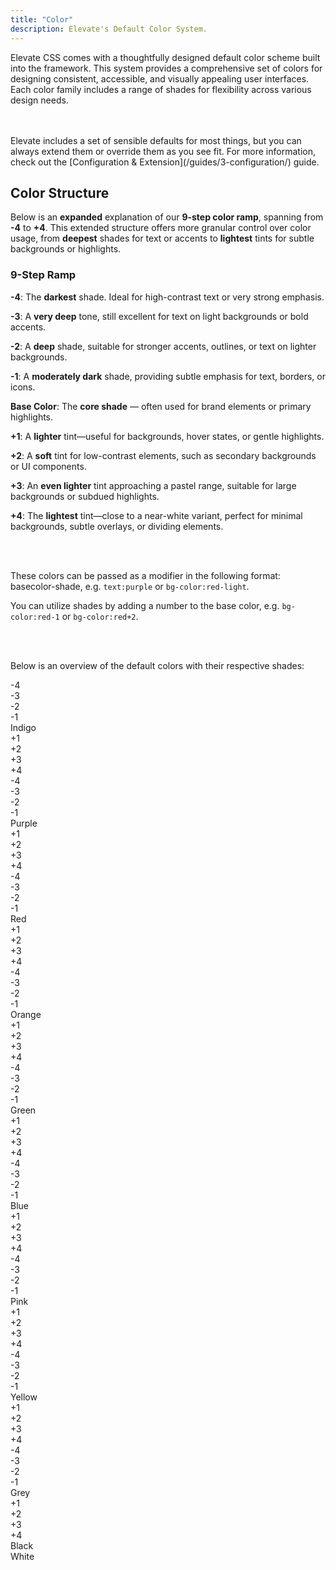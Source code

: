 ```yaml
---
title: "Color"
description: Elevate's Default Color System.
---
```


Elevate CSS comes with a thoughtfully designed default color scheme built into the framework. This system provides a comprehensive set of colors for designing consistent, accessible, and visually appealing user interfaces. Each color family includes a range of shades for flexibility across various design needs.


<br/>
<br/>



<Aside title="You've Gotta Start Somewhere, Right?">
Elevate includes a set of sensible defaults for most things, but you can always extend them or override them as you see fit. For more information, check out the [Configuration & Extension](/guides/3-configuration/) guide.
</Aside>


## Color Structure

Below is an **expanded** explanation of our **9-step color ramp**, spanning from **-4** to **+4**. This extended structure offers more granular control over color usage, from **deepest** shades for text or accents to **lightest** tints for subtle backgrounds or highlights.

### 9-Step Ramp

**-4**: The **darkest** shade. Ideal for high-contrast text or very strong emphasis. <br/>

**-3**: A **very deep** tone, still excellent for text on light backgrounds or bold accents. <br/>

**-2**: A **deep** shade, suitable for stronger accents, outlines, or text on lighter backgrounds. <br/>

**-1**: A **moderately dark** shade, providing subtle emphasis for text, borders, or icons. <br/>

**Base Color**: The **core shade** — often used for brand elements or primary highlights. <br/>

**+1**: A **lighter** tint—useful for backgrounds, hover states, or gentle highlights. <br/>

**+2**: A **soft** tint for low-contrast elements, such as secondary backgrounds or UI components. <br/>

**+3**: An **even lighter** tint approaching a pastel range, suitable for large backgrounds or subdued highlights. <br/>

**+4**: The **lightest** tint—close to a near-white variant, perfect for minimal backgrounds, subtle overlays, or dividing elements. <br/>

<br/>
<br/>


These colors can be passed as a modifier in the following format: basecolor-shade, e.g. `text:purple` or `bg-color:red-light`.

You can utilize shades by adding a number to the base color, e.g. `bg-color:red-1` or `bg-color:red+2`.

<br/>
<br/>


Below is an overview of the default colors with their respective shades:

<div class="row">
  <div class="row:x-center:y-center h:d12 w:full bg-color:indigo-4 mg-t:d4 text:white">-4</div>
  <div class="row:x-center:y-center h:d12 w:full bg-color:indigo-3 text:white">-3</div>
  <div class="row:x-center:y-center h:d12 w:full bg-color:indigo-2 text:white">-2</div>
  <div class="row:x-center:y-center h:d12 w:full bg-color:indigo-1 text:white">-1</div>
  <div class="row:x-center:y-center h:d12 w:full bg-color:indigo text:white">Indigo</div>
  <div class="row:x-center:y-center h:d12 w:full bg-color:indigo+1 text:black">+1</div>
  <div class="row:x-center:y-center h:d12 w:full bg-color:indigo+2 text:black">+2</div>
  <div class="row:x-center:y-center h:d12 w:full bg-color:indigo+3 text:black">+3</div>
  <div class="row:x-center:y-center h:d12 w:full bg-color:indigo+4 text:black">+4</div>
</div>

<div class="row">
  <div class="row:x-center:y-center h:d12 w:full bg-color:purple-4 mg-t:d4 text:white">-4</div>
  <div class="row:x-center:y-center h:d12 w:full bg-color:purple-3 text:white">-3</div>
  <div class="row:x-center:y-center h:d12 w:full bg-color:purple-2 text:white">-2</div>
  <div class="row:x-center:y-center h:d12 w:full bg-color:purple-1 text:white">-1</div>
  <div class="row:x-center:y-center h:d12 w:full bg-color:purple text:white">Purple</div>
  <div class="row:x-center:y-center h:d12 w:full bg-color:purple+1 text:black">+1</div>
  <div class="row:x-center:y-center h:d12 w:full bg-color:purple+2 text:black">+2</div>
  <div class="row:x-center:y-center h:d12 w:full bg-color:purple+3 text:black">+3</div>
  <div class="row:x-center:y-center h:d12 w:full bg-color:purple+4 text:black">+4</div>
</div>

<div class="row">
  <div class="row:x-center:y-center h:d12 w:full bg-color:red-4 mg-t:d4 text:white">-4</div>
  <div class="row:x-center:y-center h:d12 w:full bg-color:red-3 text:white">-3</div>
  <div class="row:x-center:y-center h:d12 w:full bg-color:red-2 text:white">-2</div>
  <div class="row:x-center:y-center h:d12 w:full bg-color:red-1 text:white">-1</div>
  <div class="row:x-center:y-center h:d12 w:full bg-color:red text:white">Red</div>
  <div class="row:x-center:y-center h:d12 w:full bg-color:red+1 text:black">+1</div>
  <div class="row:x-center:y-center h:d12 w:full bg-color:red+2 text:black">+2</div>
  <div class="row:x-center:y-center h:d12 w:full bg-color:red+3 text:black">+3</div>
  <div class="row:x-center:y-center h:d12 w:full bg-color:red+4 text:black">+4</div>
</div>

<div class="row">
  <div class="row:x-center:y-center h:d12 w:full bg-color:orange-4 mg-t:d4 text:white">-4</div>
  <div class="row:x-center:y-center h:d12 w:full bg-color:orange-3 text:white">-3</div>
  <div class="row:x-center:y-center h:d12 w:full bg-color:orange-2 text:white">-2</div>
  <div class="row:x-center:y-center h:d12 w:full bg-color:orange-1 text:white">-1</div>
  <div class="row:x-center:y-center h:d12 w:full bg-color:orange text:white">Orange</div>
  <div class="row:x-center:y-center h:d12 w:full bg-color:orange+1 text:black">+1</div>
  <div class="row:x-center:y-center h:d12 w:full bg-color:orange+2 text:black">+2</div>
  <div class="row:x-center:y-center h:d12 w:full bg-color:orange+3 text:black">+3</div>
  <div class="row:x-center:y-center h:d12 w:full bg-color:orange+4 text:black">+4</div>
</div>

<div class="row">
  <div class="row:x-center:y-center h:d12 w:full bg-color:green-4 mg-t:d4 text:white">-4</div>
  <div class="row:x-center:y-center h:d12 w:full bg-color:green-3 text:white">-3</div>
  <div class="row:x-center:y-center h:d12 w:full bg-color:green-2 text:white">-2</div>
  <div class="row:x-center:y-center h:d12 w:full bg-color:green-1 text:white">-1</div>
  <div class="row:x-center:y-center h:d12 w:full bg-color:green text:white">Green</div>
  <div class="row:x-center:y-center h:d12 w:full bg-color:green+1 text:black">+1</div>
  <div class="row:x-center:y-center h:d12 w:full bg-color:green+2 text:black">+2</div>
  <div class="row:x-center:y-center h:d12 w:full bg-color:green+3 text:black">+3</div>
  <div class="row:x-center:y-center h:d12 w:full bg-color:green+4 text:black">+4</div>
</div>

<div class="row">
  <div class="row:x-center:y-center h:d12 w:full bg-color:blue-4 mg-t:d4 text:white">-4</div>
  <div class="row:x-center:y-center h:d12 w:full bg-color:blue-3 text:white">-3</div>
  <div class="row:x-center:y-center h:d12 w:full bg-color:blue-2 text:white">-2</div>
  <div class="row:x-center:y-center h:d12 w:full bg-color:blue-1 text:white">-1</div>
  <div class="row:x-center:y-center h:d12 w:full bg-color:blue text:white">Blue</div>
  <div class="row:x-center:y-center h:d12 w:full bg-color:blue+1 text:black">+1</div>
  <div class="row:x-center:y-center h:d12 w:full bg-color:blue+2 text:black">+2</div>
  <div class="row:x-center:y-center h:d12 w:full bg-color:blue+3 text:black">+3</div>
  <div class="row:x-center:y-center h:d12 w:full bg-color:blue+4 text:black">+4</div>
</div>

<div class="row">
  <div class="row:x-center:y-center h:d12 w:full bg-color:pink-4 mg-t:d4 text:white">-4</div>
  <div class="row:x-center:y-center h:d12 w:full bg-color:pink-3 text:white">-3</div>
  <div class="row:x-center:y-center h:d12 w:full bg-color:pink-2 text:white">-2</div>
  <div class="row:x-center:y-center h:d12 w:full bg-color:pink-1 text:white">-1</div>
  <div class="row:x-center:y-center h:d12 w:full bg-color:pink text:white">Pink</div>
  <div class="row:x-center:y-center h:d12 w:full bg-color:pink+1 text:black">+1</div>
  <div class="row:x-center:y-center h:d12 w:full bg-color:pink+2 text:black">+2</div>
  <div class="row:x-center:y-center h:d12 w:full bg-color:pink+3 text:black">+3</div>
  <div class="row:x-center:y-center h:d12 w:full bg-color:pink+4 text:black">+4</div>
</div>

<div class="row">
  <div class="row:x-center:y-center h:d12 w:full bg-color:yellow-4 mg-t:d4 text:white">-4</div>
  <div class="row:x-center:y-center h:d12 w:full bg-color:yellow-3 text:white">-3</div>
  <div class="row:x-center:y-center h:d12 w:full bg-color:yellow-2 text:white">-2</div>
  <div class="row:x-center:y-center h:d12 w:full bg-color:yellow-1 text:white">-1</div>
  <div class="row:x-center:y-center h:d12 w:full bg-color:yellow text:white">Yellow</div>
  <div class="row:x-center:y-center h:d12 w:full bg-color:yellow+1 text:black">+1</div>
  <div class="row:x-center:y-center h:d12 w:full bg-color:yellow+2 text:black">+2</div>
  <div class="row:x-center:y-center h:d12 w:full bg-color:yellow+3 text:black">+3</div>
  <div class="row:x-center:y-center h:d12 w:full bg-color:yellow+4 text:black">+4</div>
</div>


<div class="row">
  <div class="row:x-center:y-center h:d12 w:full bg-color:grey-4 mg-t:d4 text:white">-4</div>
  <div class="row:x-center:y-center h:d12 w:full bg-color:grey-3 text:white">-3</div>
  <div class="row:x-center:y-center h:d12 w:full bg-color:grey-2 text:white">-2</div>
  <div class="row:x-center:y-center h:d12 w:full bg-color:grey-1 text:white">-1</div>
  <div class="row:x-center:y-center h:d12 w:full bg-color:grey text:white">Grey</div>
  <div class="row:x-center:y-center h:d12 w:full bg-color:grey+1 text:black">+1</div>
  <div class="row:x-center:y-center h:d12 w:full bg-color:grey+2 text:black">+2</div>
  <div class="row:x-center:y-center h:d12 w:full bg-color:grey+3 text:black">+3</div>
  <div class="row:x-center:y-center h:d12 w:full bg-color:grey+4 text:black">+4</div>
</div>

<div class="row">
  <div class="row:x-center:y-center h:d12 w:full bg-color:black mg-t:d4 text:white">Black</div>
</div>

<div class="row">

  <div class="row:x-center:y-center h:d12 w:full bg-color:white mg-t:d4 text:black">White</div>

</div>





